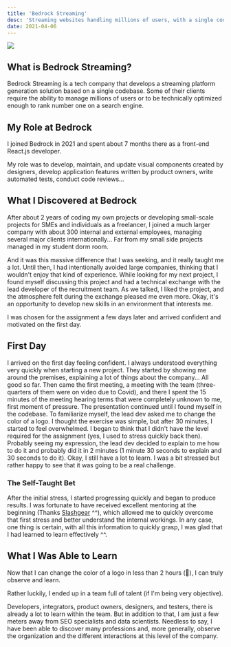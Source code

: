 ```yaml
---
title: 'Bedrock Streaming'
desc: 'Streaming websites handling millions of users, with a single codebase'
date: 2021-04-06
---
```


<Image src="/assets/projects/bedrockstreaming/logo.png" layout="fill" />

## What is Bedrock Streaming?

Bedrock Streaming is a tech company that develops a streaming platform generation solution based on a single codebase. Some of their clients require the ability to manage millions of users or to be technically optimized enough to rank number one on a search engine.

## My Role at Bedrock

I joined Bedrock in 2021 and spent about 7 months there as a front-end React.js developer.

My role was to develop, maintain, and update visual components created by designers, develop application features written by product owners, write automated tests, conduct code reviews...

## What I Discovered at Bedrock

After about 2 years of coding my own projects or developing small-scale projects for SMEs and individuals as a freelancer, I joined a much larger company with about 300 internal and external employees, managing several major clients internationally... Far from my small side projects managed in my student dorm room.

And it was this massive difference that I was seeking, and it really taught me a lot. Until then, I had intentionally avoided large companies, thinking that I wouldn't enjoy that kind of experience. While looking for my next project, I found myself discussing this project and had a technical exchange with the lead developer of the recruitment team. As we talked, I liked the project, and the atmosphere felt during the exchange pleased me even more. Okay, it's an opportunity to develop new skills in an environment that interests me.

I was chosen for the assignment a few days later and arrived confident and motivated on the first day.

## First Day

I arrived on the first day feeling confident. I always understood everything very quickly when starting a new project.
They started by showing me around the premises, explaining a lot of things about the company... All good so far.
Then came the first meeting, a meeting with the team (three-quarters of them were on video due to Covid), and there I spent the 15 minutes of the meeting hearing terms that were completely unknown to me, first moment of pressure.
The presentation continued until I found myself in the codebase. To familiarize myself, the lead dev asked me to change the color of a logo. I thought the exercise was simple, but after 30 minutes, I started to feel overwhelmed. I began to think that I didn't have the level required for the assignment (yes, I used to stress quickly back then).
Probably seeing my expression, the lead dev decided to explain to me how to do it and probably did it in 2 minutes (1 minute 30 seconds to explain and 30 seconds to do it). Okay, I still have a lot to learn. I was a bit stressed but rather happy to see that it was going to be a real challenge.

### The Self-Taught Bet

After the initial stress, I started progressing quickly and began to produce results. I was fortunate to have received excellent mentoring at the beginning (Thanks [Slashgear](https://blog.slashgear.dev) ^^), which allowed me to quickly overcome that first stress and better understand the internal workings.
In any case, one thing is certain, with all this information to quickly grasp, I was glad that I had learned to learn effectively ^^.

## What I Was Able to Learn

Now that I can change the color of a logo in less than 2 hours (💪), I can truly observe and learn.

Rather luckily, I ended up in a team full of talent (if I'm being very objective).

Developers, integrators, product owners, designers, and testers, there is already a lot to learn within the team. But in addition to that, I am just a few meters away from SEO specialists and data scientists. Needless to say, I have been able to discover many professions and, more generally, observe the organization and the different interactions at this level of the company.
